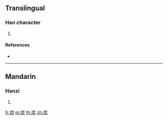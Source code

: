 {{character info/new}}
{{also|熅}}
==Translingual==

===Han character===
{{Han char|rn=86|rad=火|as=09|sn=13|four=|canj=FABT|ids=⿰火昷}}

# {{defn|Han|sort=火09}}

====References====
* {{Han ref|kx=0678.161|dkj=19262|hdz=32217.020|uh=7174|ud=29044}}

----

==Mandarin==

===Hanzi===
{{cmn-hanzi|tra=熅|pin=[[yūn]] ([[yun1]])|wg=yün<sup>1</sup>}}

# {{defn|lang=cmn|sort=火09}}

[[fr:煴]]
[[pl:煴]]
[[th:煴]]
[[zh:煴]]
